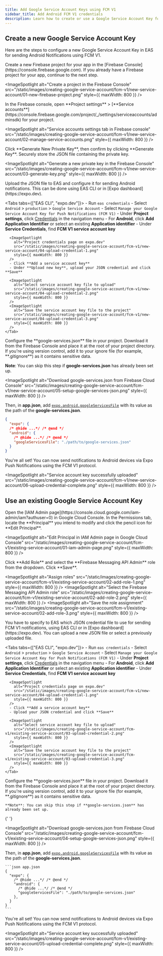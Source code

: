 ```yaml
---
title: Add Google Service Account Keys using FCM V1
sidebar_title: Add Android FCM V1 credentials
description: Learn how to create or use a Google Service Account Key for sending Android Notifications using FCM V1.
---
```



## Create a new Google Service Account Key

Here are the steps to configure a new Google Service Account Key in EAS for sending Android Notifications using FCM V1.

<Step label="1">
  Create a new Firebase project for your app in the [Firebase Console](https://console.firebase.google.com). If you already have a Firebase project for your app, continue to the next step.

  <ImageSpotlight
    alt="Create a project in the Firebase Console"
    src="/static/images/creating-google-service-account/fcm-v1/new-service-account/01-new-firebase-project.png"
    style={{ maxWidth: 800 }}
  />
</Step>

<Step label="2">
  In the Firebase console, open **Project settings** > [**Service accounts**](https://console.firebase.google.com/project/_/settings/serviceaccounts/adminsdk) for your project.

  <ImageSpotlight
    alt="Service accounts settings tab in Firebase console"
    src="/static/images/creating-google-service-account/fcm-v1/new-service-account/02-manage-service-accounts.png"
    style={{ maxWidth: 800 }}
  />
</Step>

<Step label="3">
  Click **Generate New Private Key**, then confirm by clicking **Generate Key**. Securely store the JSON file containing the private key.

  <ImageSpotlight
    alt="Generate a new private key in the Firebase Console"
    src="/static/images/creating-google-service-account/fcm-v1/new-service-account/03-generate-key.png"
    style={{ maxWidth: 800 }}
  />
</Step>

<Step label="4">
  Upload the JSON file to EAS and configure it for sending Android notifications. This can be done using EAS CLI or in [Expo dashboard](https://expo.dev).

  <Tabs tabs={["EAS CLI", "expo.dev"]}>
    <Tab>
      - Run `eas credentials`
      - Select `Android` > `production` > `Google Service Account`
      - Select `Manage your Google Service Account Key for Push Notifications (FCM V1)`
    </Tab>
    <Tab>
      - Under **Project settings**, click [Credentials](https://expo.dev/accounts/[account]/projects/[project]/credentials) in the navigation menu
      - For **Android**, click **Add Application Identifier** or select an existing **Application identifier**
      - Under **Service Credentials**, find **FCM V1 service account key**

      <ImageSpotlight
        alt="Project credentials page on expo.dev"
        src="/static/images/creating-google-service-account/fcm-v1/new-service-account/04-upload-credential-1.png"
        style={{ maxWidth: 800 }}
      />
      - Click **Add a service account key**
      - Under **Upload new key**, upload your JSON credential and click **Save**

      <ImageSpotlight
        alt="Select service account key file to upload"
        src="/static/images/creating-google-service-account/fcm-v1/new-service-account/04-upload-credential-2.png"
        style={{ maxWidth: 800 }}
      />
      <ImageSpotlight
        alt="Save the service account key file to the project"
        src="/static/images/creating-google-service-account/fcm-v1/new-service-account/04-upload-credential-3.png"
        style={{ maxWidth: 800 }}
      />
    </Tab>

  </Tabs>
</Step>

<Step label="5">
Configure the **google-services.json** file in your project. Download it from the Firebase Console and place it at the root of your project directory. If you're using version control, add it to your ignore file (for example, **.gitignore**) as it contains sensitive data.

**Note**: You can skip this step if **google-services.json** has already been set up.

<ImageSpotlight
  alt="Download google-services.json from Firebase Cloud Console"
  src="/static/images/creating-google-service-account/fcm-v1/new-service-account/05-setup-google-services-json.png"
  style={{ maxWidth: 800 }}
/>

Then, in **app.json**, add [`expo.android.googleServicesFile`](/versions/latest/config/app/#googleservicesfile) with its value as the path of the **google-services.json**.

```json app.json
{
  "expo": {
  /* @hide ...*/ /* @end */
  "android": {
    /* @hide ...*/ /* @end */
    "googleServicesFile": "./path/to/google-services.json"
  }
}
```

</Step>

<Step label="6">
  You're all set! You can now send notifications to Android devices via Expo Push Notifications using the FCM V1 protocol.

  <ImageSpotlight
    alt="Service account key successfully uploaded"
    src="/static/images/creating-google-service-account/fcm-v1/new-service-account/06-upload-credential-complete.png"
    style={{ maxWidth: 800 }}
  />
</Step>

## Use an existing Google Service Account Key

<Step label="1">
  Open the [IAM Admin page](https://console.cloud.google.com/iam-admin/iam?authuser=0) in Google Cloud Console. In the Permissions tab, locate the **Principal** you intend to modify and click the pencil icon for **Edit Principal**.

  <ImageSpotlight
    alt="Edit Principal in IAM Admin page in Google Cloud Console"
    src="/static/images/creating-google-service-account/fcm-v1/existing-service-account/01-iam-admin-page.png"
    style={{ maxWidth: 800 }}
  />
</Step>

<Step label="2">
  Click **Add Role** and select the **Firebase Messaging API Admin** role from the dropdown. Click **Save**.

  <ImageSpotlight
    alt="Assign roles"
    src="/static/images/creating-google-service-account/fcm-v1/existing-service-account/02-add-role-1.png"
    style={{ maxWidth: 800 }}
  />
  <ImageSpotlight
    alt="Select the Firebase Messaging API Admin role"
    src="/static/images/creating-google-service-account/fcm-v1/existing-service-account/02-add-role-2.png"
    style={{ maxWidth: 800 }}
  />
  <ImageSpotlight
    alt="Save the role assignment"
    src="/static/images/creating-google-service-account/fcm-v1/existing-service-account/02-add-role-3.png"
    style={{ maxWidth: 800 }}
  />
</Step>

<Step label="3">
  You have to specify to EAS which JSON credential file to use for sending FCM V1 notifications, using EAS CLI or in [Expo dashboard](https://expo.dev). You can upload a new JSON file or select a previously uploaded file.

  <Tabs tabs={["EAS CLI", "expo.dev"]}>
    <Tab>
      - Run `eas credentials`
      - Select `Android` > `production` > `Google Service Account`
      - Select `Manage your Google Service Account Key for Push Notifications (FCM V1)`
    </Tab>
    <Tab>
      - Under **Project settings**, click [Credentials](https://expo.dev/accounts/[account]/projects/[project]/credentials) in the navigation menu
      - For **Android**, click **Add Application Identifier** or select an existing **Application identifier**
      - Under **Service Credentials**, find **FCM V1 service account key**

      <ImageSpotlight
        alt="Project credentials page on expo.dev"
        src="/static/images/creating-google-service-account/fcm-v1/new-service-account/04-upload-credential-1.png"
        style={{ maxWidth: 800 }}
      />
      - Click **Add a service account key**
      - Upload your JSON credential and click **Save**

      <ImageSpotlight
        alt="Select service account key file to upload"
        src="/static/images/creating-google-service-account/fcm-v1/existing-service-account/03-upload-credential-2.png"
        style={{ maxWidth: 800 }}
      />
      <ImageSpotlight
        alt="Save the service account key file to the project"
        src="/static/images/creating-google-service-account/fcm-v1/existing-service-account/03-upload-credential-3.png"
        style={{ maxWidth: 800 }}
      />
    </Tab>

  </Tabs>
</Step>

<Step label="4">
    Configure the **google-services.json** file in your project. Download it from the Firebase Console and place it at the root of your project directory. If you're using version control, add it to your ignore file (for example, **.gitignore**) as it contains sensitive data.

    **Note**: You can skip this step if **google-services.json** has already been set up.

{' '}

<ImageSpotlight
  alt="Download google-services.json from Firebase Cloud Console"
  src="/static/images/creating-google-service-account/fcm-v1/existing-service-account/04-setup-google-services-json.png"
  style={{ maxWidth: 800 }}
/>

Then, in **app.json**, add [`expo.android.googleServicesFile`](/versions/latest/config/app/#googleservicesfile) with its value as the path of the **google-services.json**.

    ```json app.json
    {
      "expo": {
        /* @hide ...*/ /* @end */
    	"android": {
          /* @hide ...*/ /* @end */
    	  "googleServicesFile": "./path/to/google-services.json"
    	},
      }
    }
    ```

</Step>

<Step label="5">
  You're all set! You can now send notifications to Android devices via Expo Push Notifications using the FCM V1 protocol.

  <ImageSpotlight
    alt="Service account key successfully uploaded"
    src="/static/images/creating-google-service-account/fcm-v1/existing-service-account/05-upload-credential-complete.png"
    style={{ maxWidth: 800 }}
  />
</Step>
